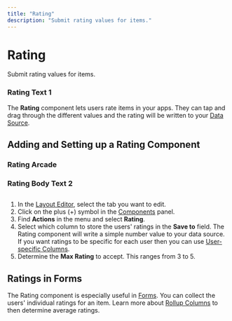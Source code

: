 ```yaml
---
title: "Rating"
description: "Submit rating values for items."
---
```


# Rating

Submit rating values for items.

### Rating Text 1

The **Rating** component lets users rate items in your apps. They can tap and drag through the different values and the rating will be written to your [Data Source](/data-sources).

## Adding and Setting up a Rating Component



### Rating Arcade

### Rating Body Text 2

## 

1. In the [Layout Editor](/intro-to-layout), select the tab you want to edit.
2. Click on the plus (+) symbol in the [Components](/components/) panel.
3. Find **Actions** in the menu and select **Rating**.
4. Select which column to store the users' ratings in the **Save to** field. The Rating component will write a simple number value to your data source. If you want ratings to be specific for each user then you can use [User-specific Columns](/user-specific-columns).
5. Determine the **Max Rating** to accept. This ranges from 3 to 5.

## Ratings in Forms

The Rating component is especially useful in [Forms](/forms). You can collect the users' individual ratings for an item. Learn more about [Rollup Columns](/rollup-column) to then determine average ratings.


